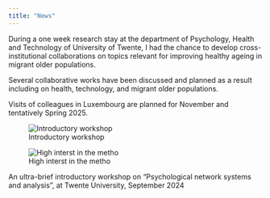 ```yaml
---
title: "News"
---
```


<!-- Google tag (gtag.js) -->
<script async src="https://www.googletagmanager.com/gtag/js?id=G-VLRYTQT397"></script>
<script>
  window.dataLayer = window.dataLayer || [];
  function gtag(){dataLayer.push(arguments);}
  gtag('js', new Date());

  gtag('config', 'G-VLRYTQT397');
</script>


During a one week research stay at the department of Psychology, Health and Technology of University of Twente, I had the chance to develop cross-institutional collaborations on topics relevant for improving healthy ageing in migrant older populations. 

Several collaborative works have been discussed and planned as a result including on health, technology, and migrant older populations. 

Visits of colleagues in Luxembourg are planned for November and tentatively Spring 2025.

:::{#fig-twente layout-ncol=2}

![Introductory workshop](img/workshoptwente1.jpeg){#fig-twente1}

![High interst in the metho](img/workshoptwente2.jpeg){#fig-twente2}


An ultra-brief introductory workshop on "Psychological network systems and analysis", at Twente University, September 2024
:::
